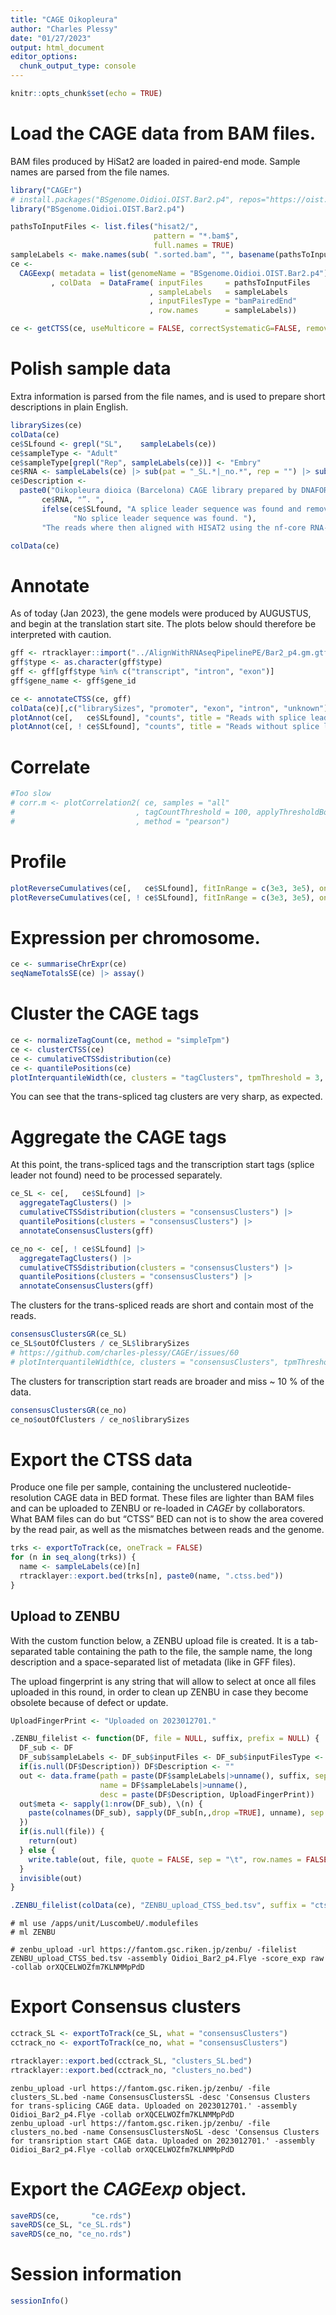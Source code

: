 ```yaml
---
title: "CAGE Oikopleura"
author: "Charles Plessy"
date: "01/27/2023"
output: html_document
editor_options: 
  chunk_output_type: console
---
```


```r
knitr::opts_chunk$set(echo = TRUE)
```

# Load the CAGE data from BAM files.

BAM files produced by HiSat2 are loaded in paired-end mode.  Sample names are
parsed from the file names.

```r
library("CAGEr")
# install.packages("BSgenome.Oidioi.OIST.Bar2.p4", repos="https://oist.github.io/plessy_oikgenomes_drat/")
library("BSgenome.Oidioi.OIST.Bar2.p4")

pathsToInputFiles <- list.files("hisat2/",
                                pattern = "*.bam$",
                                full.names = TRUE)
sampleLabels <- make.names(sub( ".sorted.bam", "", basename(pathsToInputFiles)))
ce <-
  CAGEexp( metadata = list(genomeName = "BSgenome.Oidioi.OIST.Bar2.p4")
         , colData  = DataFrame( inputFiles     = pathsToInputFiles
                               , sampleLabels   = sampleLabels
                               , inputFilesType = "bamPairedEnd"
                               , row.names      = sampleLabels))

ce <- getCTSS(ce, useMulticore = FALSE, correctSystematicG=FALSE, removeFirstG=FALSE)
```

# Polish sample data

Extra information is parsed from the file names, and is used to prepare short
descriptions in plain English.

```r
librarySizes(ce)
colData(ce)
ce$SLfound <- grepl("SL",    sampleLabels(ce))
ce$sampleType <- "Adult"
ce$sampleType[grepl("Rep", sampleLabels(ce))] <- "Embry"
ce$RNA <- sampleLabels(ce) |> sub(pat = "_SL.*|_no.*", rep = "") |> sub(pat = "^X", rep = "") |> unname()
ce$Description <-
  paste0("Oikopleura dioica (Barcelona) CAGE library prepared by DNAFORM in 2022—23 from the RNA sample “",
       ce$RNA, "”. ",
       ifelse(ce$SLfound, "A splice leader sequence was found and removed. ",
              "No splice leader sequence was found. "),
       "The reads where then aligned with HISAT2 using the nf-core RNA-seq pipeline version 3.4.")

colData(ce)
```

# Annotate

As of today (Jan 2023), the gene models were produced by AUGUSTUS, and begin
at the translation start site.  The plots below should therefore be interpreted
with caution.

```r
gff <- rtracklayer::import("../AlignWithRNAseqPipelinePE/Bar2_p4.gm.gtf")
gff$type <- as.character(gff$type)
gff <- gff[gff$type %in% c("transcript", "intron", "exon")]
gff$gene_name <- gff$gene_id

ce <- annotateCTSS(ce, gff)
colData(ce)[,c("librarySizes", "promoter", "exon", "intron", "unknown")]
plotAnnot(ce[,   ce$SLfound], "counts", title = "Reads with splice leader")
plotAnnot(ce[, ! ce$SLfound], "counts", title = "Reads without splice leader")
```

# Correlate

```r
#Too slow
# corr.m <- plotCorrelation2( ce, samples = "all"
#                           , tagCountThreshold = 100, applyThresholdBoth = FALSE
#                           , method = "pearson")
```

# Profile

```r
plotReverseCumulatives(ce[,   ce$SLfound], fitInRange = c(3e3, 3e5), onePlot = TRUE, main = "SL found")
plotReverseCumulatives(ce[, ! ce$SLfound], fitInRange = c(3e3, 3e5), onePlot = TRUE, main = "SL not found")
```

# Expression per chromosome.

```r
ce <- summariseChrExpr(ce)
seqNameTotalsSE(ce) |> assay()
```

# Cluster the CAGE tags

```r
ce <- normalizeTagCount(ce, method = "simpleTpm")
ce <- clusterCTSS(ce)
ce <- cumulativeCTSSdistribution(ce)
ce <- quantilePositions(ce)
plotInterquantileWidth(ce, clusters = "tagClusters", tpmThreshold = 3, qLow = 0.1, qUp = 0.9)
```

You can see that the trans-spliced tag clusters are very sharp, as expected.

# Aggregate the CAGE tags

At this point, the trans-spliced tags and the transcription start tags (splice
leader not found) need to be processed separately.

```r
ce_SL <- ce[,   ce$SLfound] |>
  aggregateTagClusters() |>
  cumulativeCTSSdistribution(clusters = "consensusClusters") |>
  quantilePositions(clusters = "consensusClusters") |>
  annotateConsensusClusters(gff)

ce_no <- ce[, ! ce$SLfound] |>
  aggregateTagClusters() |>
  cumulativeCTSSdistribution(clusters = "consensusClusters") |>
  quantilePositions(clusters = "consensusClusters") |>
  annotateConsensusClusters(gff)
```

The clusters for the trans-spliced reads are short and contain most of the reads.

```r
consensusClustersGR(ce_SL)
ce_SL$outOfClusters / ce_SL$librarySizes
# https://github.com/charles-plessy/CAGEr/issues/60
# plotInterquantileWidth(ce, clusters = "consensusClusters", tpmThreshold = 3, qLow = 0.1, qUp = 0.9)
```

The clusters for transcription start reads are broader and miss ~ 10 % of the data.

```r
consensusClustersGR(ce_no)
ce_no$outOfClusters / ce_no$librarySizes
```

# Export the CTSS data

Produce one file per sample, containing the unclustered nucleotide-resolution
CAGE data in BED format.  These files are lighter than BAM files and can be
uploaded to ZENBU or re-loaded in _CAGEr_ by collaborators.  What BAM files can
do but "CTSS" BED can not is to show the area covered by the read pair, as
well as the mismatches between reads and the genome.

```r
trks <- exportToTrack(ce, oneTrack = FALSE)
for (n in seq_along(trks)) {
  name <- sampleLabels(ce)[n]
  rtracklayer::export.bed(trks[n], paste0(name, ".ctss.bed"))
}
```

## Upload to ZENBU

With the custom function below, a ZENBU upload file is created.  It is a
tab-separated table containing the path to the file, the sample name, the long
description and a space-separated list of metadata (like in GFF files).

The upload fingerprint is any string that will allow to select at once all
files uploaded in this round, in order to clean up ZENBU in case they become
obsolete because of defect or update.

```r
UploadFingerPrint <- "Uploaded on 2023012701."

.ZENBU_filelist <- function(DF, file = NULL, suffix, prefix = NULL) {
  DF_sub <- DF
  DF_sub$sampleLabels <- DF_sub$inputFiles <- DF_sub$inputFilesType <- DF_sub$Description <- NULL
  if(is.null(DF$Description)) DF$Description <- ""
  out <- data.frame(path = paste(DF$sampleLabels|>unname(), suffix, sep = "."),
                    name = DF$sampleLabels|>unname(),
                    desc = paste(DF$Description, UploadFingerPrint))
  out$meta <- sapply(1:nrow(DF_sub), \(n) {
    paste(colnames(DF_sub), sapply(DF_sub[n,,drop =TRUE], unname), sep = "=", collapse = ";")
  })
  if(is.null(file)) {
    return(out)
  } else {
    write.table(out, file, quote = FALSE, sep = "\t", row.names = FALSE, col.names = FALSE)
  }
  invisible(out)
}

.ZENBU_filelist(colData(ce), "ZENBU_upload_CTSS_bed.tsv", suffix = "ctss.bed")
```

```
# ml use /apps/unit/LuscombeU/.modulefiles
# ml ZENBU

# zenbu_upload -url https://fantom.gsc.riken.jp/zenbu/ -filelist ZENBU_upload_CTSS_bed.tsv -assembly Oidioi_Bar2_p4.Flye -score_exp raw -collab orXQCELWOZfm7KLNMMpPdD
```

# Export Consensus clusters

```r
cctrack_SL <- exportToTrack(ce_SL, what = "consensusClusters")
cctrack_no <- exportToTrack(ce_no, what = "consensusClusters")

rtracklayer::export.bed(cctrack_SL, "clusters_SL.bed")
rtracklayer::export.bed(cctrack_no, "clusters_no.bed")
```

```
zenbu_upload -url https://fantom.gsc.riken.jp/zenbu/ -file clusters_SL.bed -name ConsensusClustersSL -desc 'Consensus Clusters for trans-splicing CAGE data. Uploaded on 2023012701.' -assembly Oidioi_Bar2_p4.Flye -collab orXQCELWOZfm7KLNMMpPdD
zenbu_upload -url https://fantom.gsc.riken.jp/zenbu/ -file clusters_no.bed -name ConsensusClustersNoSL -desc 'Consensus Clusters for transription start CAGE data. Uploaded on 2023012701.' -assembly Oidioi_Bar2_p4.Flye -collab orXQCELWOZfm7KLNMMpPdD
```

# Export the _CAGEexp_ object.

```r
saveRDS(ce,       "ce.rds")
saveRDS(ce_SL, "ce_SL.rds")
saveRDS(ce_no, "ce_no.rds")
```

# Session information

```r
sessionInfo()
```
